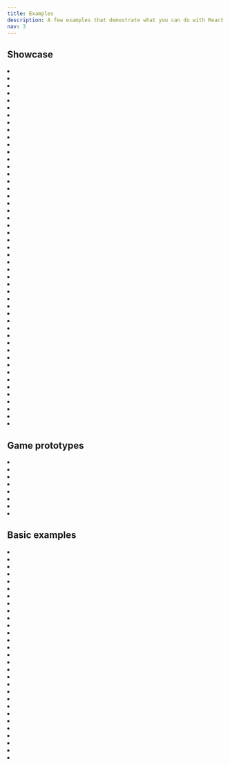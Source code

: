 ```yaml
---
title: Examples
description: A few examples that demostrate what you can do with React Three Fiber
nav: 3
---
```


## Showcase

<Grid>
  <li>
    <Sandbox id="zxpv7" />
  </li>
  <li>
    <Sandbox id="9keg6" />
  </li>
  <li>
    <Sandbox id="pz0q6" />
  </li>
  <li>
    <Sandbox id="9b56t" />
  </li>
  <li>
    <Sandbox id="tu24h" />
  </li>
  <li>
    <Sandbox id="qxjoj" />
  </li>
  <li>
    <Sandbox id="qf8d0" />
  </li>
  <li>
    <Sandbox id="jz9l97qn89" />
  </li>
  <li>
    <Sandbox id="prb9t" />
  </li>
  <li>
    <Sandbox id="pecl6" />
  </li>
  <li>
    <Sandbox id="sbf2i" />
  </li>
  <li>
    <Sandbox id="dvokj" />
  </li>
  <li>
    <Sandbox id="bfplr" />
  </li>
  <li>
    <Sandbox id="c671i" />
  </li>
  <li>
    <Sandbox id="nsb7f" />
  </li>
  <li>
    <Sandbox id="wsg13" />
  </li>
  <li>
    <Sandbox id="32zuv" />
  </li>
  <li>
    <Sandbox id="t4l0f" />
  </li>
  <li>
    <Sandbox id="wdzv4" />
  </li>
  <li>
    <Sandbox id="6hi1y" />
  </li>
  <li>
    <Sandbox id="9p4j7" />
  </li>
  <li>
    <Sandbox id="1sccp" />
  </li>
  <li>
    <Sandbox id="q23sw" />
  </li>
  <li>
    <Sandbox id="gpioq" />
  </li>
  <li>
    <Sandbox id="f5sgi" />
  </li>
  <li>
    <Sandbox id="3rjsl" />
  </li>
  <li>
    <Sandbox id="4j2q2" />
  </li>
  <li>
    <Sandbox id="mvkqs" />
  </li>
  <li>
    <Sandbox id="dh2jc" />
  </li>
  <li>
    <Sandbox id="gkfhr" />
  </li>
  <li>
    <Sandbox id="3k4g6" />
  </li>
  <li>
    <Sandbox id="0buje" />
  </li>
  <li>
    <Sandbox id="9eeo2" />
  </li>
  <li>
    <Sandbox id="5oufp" />
  </li>
  <li>
    <Sandbox id="0n9it" />
  </li>
  <li>
    <Sandbox id="f1ixt" />
  </li>
  <li>
    <Sandbox id="7psew" />
  </li>
  <li>
    <Sandbox id="vl221" />
  </li>
  <li>
    <Sandbox id="oep9o" />
  </li>
  <li>
    <Sandbox id="w633u" />
  </li>
  <li>
    <Sandbox id="ni6v4" />
  </li>
  <li>
    <Sandbox id="kmb9i" />
  </li>
  <li>
    <Sandbox id="veyr7" />
  </li>

  <li>
    <Sandbox id="tx1pq" />
  </li>
  <li>
    <Sandbox id="ddk57" />
  </li>
  <li>
    <Sandbox id="12nmp" />
  </li>
  <li>
    <Sandbox id="jflps" />
  </li>
  <li>
    <Sandbox id="0ycwe" />
  </li>
  <li>
    <Sandbox if="6oei7" />
  </li>
</Grid>

## Game prototypes

<Grid>
  <li>
    <Sandbox id="lo6kp" />
  </li>
  <li>
    <Sandbox id="rmfcq" />
  </li>
  <li>
    <Sandbox id="i2160" />
  </li>
  <li>
    <Sandbox id="vkgi6" />
  </li>
  <li>
    <Sandbox id="2yqpv" />
  </li>
  <li>
    <Sandbox id="0mgum" />
  </li>
  <li>
    <Sandbox id="66cd7" />
  </li>
  <li>
    <Sandbox id="ebr0x" />
  </li>
</Grid>

## Basic examples

<Grid>
  <li>
    <Sandbox id="rrppl0y8l4" />
  </li>
  <li>
    <Sandbox id="8fo01" />
  </li>
  <li>
    <Sandbox id="7duy8" />
  </li>
  <li>
    <Sandbox id="k8phr" />
  </li>
  <li>
    <Sandbox id="dix1y" />
  </li>
  <li>
    <Sandbox id="zcuqh" />
  </li>
  <li>
    <Sandbox id="7ucso" />
  </li>
  <li>
    <Sandbox id="py4db" />
  </li>
  <li>
    <Sandbox id="hf1cs" />
  </li>
  <li>
    <Sandbox id="39hg8" />
  </li>
  <li>
    <Sandbox id="wbrfs" />
  </li>
  <li>
    <Sandbox id="itfgk" />
  </li>
  <li>
    <Sandbox id="iup24" />
  </li>
  <li>
    <Sandbox id="zu2wo" />
  </li>
  <li>
    <Sandbox id="1g4qq" />
  </li>
  <li>
    <Sandbox id="z8e6m" />
  </li>
  <li>
    <Sandbox id="h545c" />
  </li>
  <li>
    <Sandbox id="0k27n" />
  </li>
  <li>
    <Sandbox id="d36mw" />
  </li>
  <li>
    <Sandbox id="h873k" />
  </li>
  <li>
    <Sandbox id="08s1u" />
  </li>
  <li>
    <Sandbox id="wvgxp" />
  </li>
  <li>
    <Sandbox id="5xho4" />
  </li>
  <li>
    <Sandbox id="mbfzf" />
  </li>
  <li>
    <Sandbox id="mkq8e" />
  </li>
  <li>
    <Sandbox id="3878x" />
  </li>
  <li>
    <Sandbox id="1b40u" />
  </li>
  <li>
    <Sandbox id="enx1u" />
  </li>
  <li>
    <Sandbox id="yup2o" />
  </li>
</Grid>
